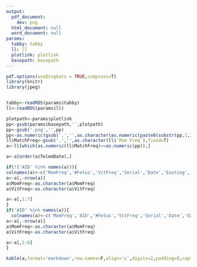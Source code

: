 ```yaml
---
output:
  pdf_document:
    dev: png
  html_document: null
  word_document: null
params:
  tabby: tabby
  ll: ll
  plotlink: plotlink
  basepath: basepath
---
```


\pdfminorversion=5 
\pdfcompresslevel=9
\pdfobjcompresslevel=2
```r
pdf.options(useDingbats = TRUE,compress=T)
library(knitr)
library(jpeg)


tabby<-readRDS(params$tabby)
ll<-readRDS(params$ll)
```

\begin{figure}[h]
\centerline{\includegraphics{`r params$plotlink`}}
\end{figure}

```r
plotpath<-params$plotlink
pp<-gsub(params$basepath,'',plotpath)
pp<-gsub('.png','',pp)
pp<-as.numeric(gsub('.','',as.character(as.numeric(paste0(substr(pp,1,3),'.',substr(pp,4,7)))),fixed=T))
ll$MatchFreq<-gsub('.','',as.character(ll$`Mom Freq`),fixed=T)
a<-ll[which(as.numeric(ll$MatchFreq)==as.numeric(pp)),]

a<-a[order(a$TelemDate),]

if(!('AID' %in% names(a))){
colnames(a)<-c('MomFreq','#Fetus','VitFreq','Serial','Date','Easting','Northing')
a<-a[,-nrow(a)]
a$MomFreq<-as.character(a$MomFreq)
a$VitFreq<-as.character(a$VitFreq)

a<-a[,1:7]
}
if('AID' %in% names(a)){
  colnames(a)<-c('MomFreq','AID','#Fetus','VitFreq','Serial','Date','Easting','Northing')
a<-a[,-nrow(a)]
a$MomFreq<-as.character(a$MomFreq)
a$VitFreq<-as.character(a$VitFreq)

a<-a[,1:8]
}

kable(a,format='markdown',row.names=F,align='c',digits=2,padding=0,caption='Non Birth Freqs')

```

